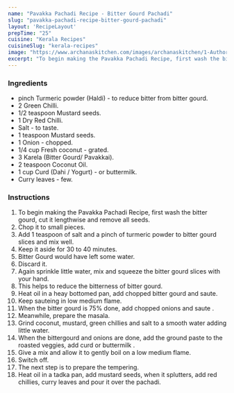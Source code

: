 ---
name: "Pavakka Pachadi Recipe - Bitter Gourd Pachadi"
slug: "pavakka-pachadi-recipe-bitter-gourd-pachadi"
layout: 'RecipeLayout'
prepTime: "25"
cuisine: "Kerala Recipes"
cuisineSlug: "kerala-recipes"
image: "https://www.archanaskitchen.com/images/archanaskitchen/1-Author/Smitha_Kalluraya/Bittergourd_Pachadi__Pavakka_pachadi_.jpg"
excerpt: "To begin making the Pavakka Pachadi Recipe, first wash the bitter gourd, cut it lengthwise and remove all seeds"
---

### Ingredients

- pinch Turmeric powder (Haldi) - to reduce bitter from bitter gourd.
- 2 Green Chilli.
- 1/2 teaspoon Mustard seeds.
- 1 Dry Red Chilli.
- Salt - to taste.
- 1 teaspoon Mustard seeds.
- 1 Onion - chopped.
- 1/4 cup Fresh coconut - grated.
- 3 Karela (Bitter Gourd/ Pavakkai).
- 2 teaspoon Coconut Oil.
- 1 cup Curd (Dahi / Yogurt) - or buttermilk.
- Curry leaves - few.

### Instructions

1. To begin making the Pavakka Pachadi Recipe, first wash the bitter gourd, cut it lengthwise and remove all seeds.
1. Chop it to small pieces.
1. Add 1 teaspoon of salt and a pinch of turmeric powder to bitter gourd slices and mix well.
1. Keep it aside for 30 to 40 minutes.
1. Bitter Gourd would have left some water.
1. Discard it.
1. Again sprinkle little water, mix and squeeze the bitter gourd slices with your hand.
1. This helps to reduce the bitterness of bitter gourd.
1. Heat oil in a heay bottomed pan, add chopped bitter gourd and saute.
1. Keep sauteing in low medium flame.
1. When the bitter gourd is 75% done, add chopped onions and saute .
1. Meanwhile, prepare the masala.
1. Grind coconut, mustard, green chillies and salt to a smooth water adding little water.
1. When the bittergourd and onions are done, add the ground paste to the roasted veggies, add curd or buttermilk .
1. Give a mix and allow it to gently boil on a low medium flame.
1. Switch off.
1. The next step is to prepare the tempering.
1. Heat oil in a tadka pan, add mustard seeds, when it splutters, add red chillies, curry leaves and pour it over the pachadi.
